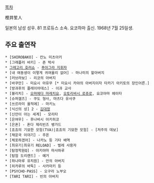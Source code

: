 [[목차]]

樫井笙人

일본의 남성 성우. 81 프로듀스 소속. 요코하마 출신. 1968년 7월 25일생.

== 주요 출연작 ==
 * [SHIROBAKO] - 칸노 미츠아키
 * [그래플러 바키] - 죤 박사
 * [[그레고리 호러쇼]] - [[푸아그라 지휘자]]
 * [내 여동생이 이렇게 귀여울리 없어] - 마나미의 할아버지
 * [러브라보] - 리코의 아버지
 * [바쿠만] - 미요시 아유무 [* 미요시 카야의 아버지이자 타카기 아키토의 장인어른.]
 * [방과후의 플레이아데스] - 이과 교사
 * [블리치] - [[오마에다 마레치요]], [[오토리바시 로쥬로]], 요코야마 헤이타
 * [슈퍼갤즈] - 쿠도 형사, 마츠다 유사쿠
 * [쓰르라미 울적에] - 마키노
 * [식신의 성] 2 - [[김대정]]
 * [신만이 아는 세계] - 모리타
 * [은여우] - 후나바시 아키히코
 * [은혼] - 혼다 제리빈즈 뱅가드
 * [죠죠의 기묘한 모험(TVA)|죠죠의 기묘한 모험] - [저주의 데보]
 * [채운국 이야기] - 주온
 * [체포하겠어] - 나카노 등 기타 배역
 * [최유기|최유기 RELOAD] - 벌레 사용자
 * [탐정학원Q] - 아키야마 마사하루
 * [탐험 도리랜드] - 예거
 * [하나마루 유치원] - 안의 아버지
 * [히카루의 바둑] - 사카마키 등
 * [PSYCHO-PASS] - 오구라 노부오
 * [TARI TARI] - 빈의 아버지
